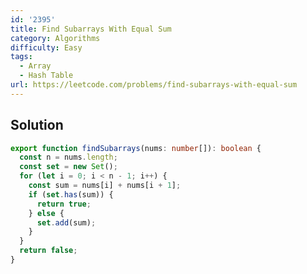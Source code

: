 ```yaml
---
id: '2395'
title: Find Subarrays With Equal Sum
category: Algorithms
difficulty: Easy
tags:
  - Array
  - Hash Table
url: https://leetcode.com/problems/find-subarrays-with-equal-sum
---
```


## Solution

```typescript filename="solution.ts" copy
export function findSubarrays(nums: number[]): boolean {
  const n = nums.length;
  const set = new Set();
  for (let i = 0; i < n - 1; i++) {
    const sum = nums[i] + nums[i + 1];
    if (set.has(sum)) {
      return true;
    } else {
      set.add(sum);
    }
  }
  return false;
}
```
